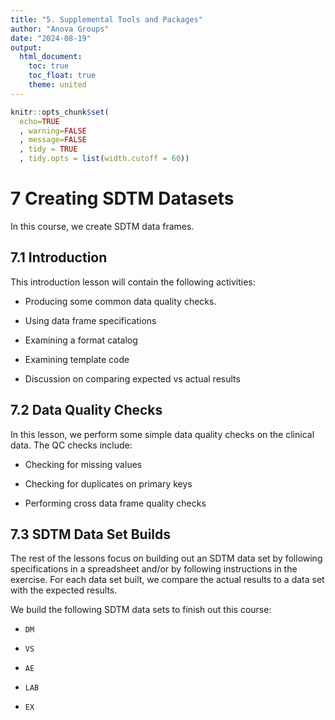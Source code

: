 ```yaml
---
title: "5. Supplemental Tools and Packages"
author: "Anova Groups"
date: "2024-08-19"
output:
  html_document:
    toc: true
    toc_float: true
    theme: united
---
```


```r
knitr::opts_chunk$set(
  echo=TRUE
  , warning=FALSE
  , message=FALSE
  , tidy = TRUE
  , tidy.opts = list(width.cutoff = 60))

```

# **7 Creating SDTM Datasets**

In this course, we create SDTM data frames.

## **7.1 Introduction**

This introduction lesson will contain the following activities:

-   Producing some common data quality checks.

-   Using data frame specifications

-   Examining a format catalog

-   Examining template code

-   Discussion on comparing expected vs actual results

## **7.2 Data Quality Checks**

In this lesson, we perform some simple data quality checks on the clinical data. The QC checks include:

-   Checking for missing values

-   Checking for duplicates on primary keys

-   Performing cross data frame quality checks

## **7.3 SDTM Data Set Builds**

The rest of the lessons focus on building out an SDTM data set by following specifications in a spreadsheet and/or by following instructions in the exercise. For each data set built, we compare the actual results to a data set with the expected results.

We build the following SDTM data sets to finish out this course:

-   `DM`

-   `VS`

-   `AE`

-   `LAB`

-   `EX`

